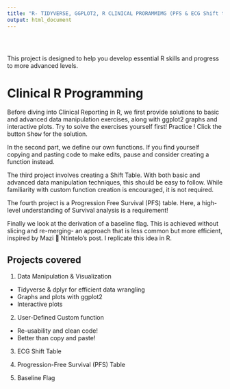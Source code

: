 ```yaml
---
title: "R- TIDYVERSE, GGPLOT2, R CLINICAL PRORAMMIMG (PFS & ECG Shift table)"
output: html_document
---
```


<style type="text/css">
.title {
  display: none;
}

#getting-started img {
  margin-right: 10px;
}

</style>

<div class="row" style="padding-top: 30px;">

This project is designed to help you develop essential R skills and progress to more advanced levels.

# **Clinical R Programming**

Before diving into Clinical Reporting in R, we first provide solutions to basic and advanced data manipulation exercises, along with ggplot2 graphs and interactive 
plots. Try to solve the exercises yourself first! Practice ! Click the button 
<tt>Show</tt> for the solution.

In the second part, we define our own functions. If you find yourself copying and pasting code to make edits, pause and consider creating a function instead.

The third project involves creating a Shift Table. With both basic and advanced data manipulation techniques, this should be easy to follow. While familiarity with custom function creation is encouraged, it is not required.

The fourth project is a Progression Free Survival (PFS) table. Here, a high-level
understanding of Survival analysis is a requirement!

Finally we look at the derivation of a baseline flag. This is achieved without slicing and re-merging- an approach that is less common but more efficient, inspired by Mazi 🔵 Ntintelo’s post. I replicate this idea in R.

## Projects covered

1. Data Manipulation & Visualization
- Tidyverse & dplyr for efficient data wrangling
- Graphs and plots with ggplot2 
- Interactive plots

2. User-Defined Custom function
- Re-usability and clean code!
- Better than copy and paste!

3. ECG Shift Table

4. Progression-Free Survival (PFS) Table

5. Baseline Flag







